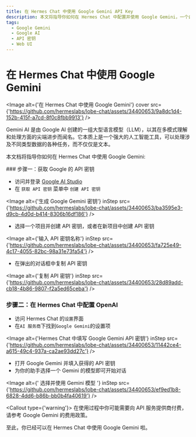 ```yaml
---
title: 在 Hermes Chat 中使用 Google Gemini API Key
description: 本文将指导你如何在 Hermes Chat 中配置并使用 Google Gemini，一个由 Google AI 创建的强大语言模型。
tags:
  - Google Gemini
  - Google AI
  - API 密钥
  - Web UI
---
```


# 在 Hermes Chat 中使用 Google Gemini

<Image alt={'在 Hermes Chat 中使用 Google Gemini'} cover src={'https://github.com/hermeslabs/lobe-chat/assets/34400653/9a8dc1d4-152b-415f-a7cd-8f0c8fbb9913'} />

Gemini AI 是由 Google AI 创建的一组大型语言模型（LLM），以其在多模式理解和处理方面的尖端进步而闻名。它本质上是一个强大的人工智能工具，可以处理涉及不同类型数据的各种任务，而不仅仅是文本。

本文档将指导你如何在 Hermes Chat 中使用 Google Gemini:

<Steps>
  ### 步骤一：获取 Google 的 API 密钥

  - 访问并登录 [Google AI Studio](https://aistudio.google.com/)
  - 在 `获取 API 密钥` 菜单中 `创建 API 密钥`

  <Image alt={'生成 Google Gemini 密钥'} inStep src={'https://github.com/hermeslabs/lobe-chat/assets/34400653/ba3595e3-d9cb-4d0d-b414-8306b16df186'} />

  - 选择一个项目并创建 API 密钥，或者在新项目中创建 API 密钥

  <Image alt={'输入 API 密钥名称'} inStep src={'https://github.com/hermeslabs/lobe-chat/assets/34400653/fa725e49-4c17-4055-82bc-98a31e73fa54'} />

  - 在弹出的对话框中复制 API 密钥

  <Image alt={'复制 API 密钥'} inStep src={'https://github.com/hermeslabs/lobe-chat/assets/34400653/28d89add-cb18-4b86-9807-f2a5ed65ceba'} />

  ### 步骤二：在 Hermes Chat 中配置 OpenAI

  - 访问 Hermes Chat 的`设置`界面
  - 在`AI 服务商`下找到`Google Gemini`的设置项

  <Image alt={'Hermes Chat 中填写 Google Gemini API 密钥'} inStep src={'https://github.com/hermeslabs/lobe-chat/assets/34400653/11442ce4-a615-49c4-937a-ca2ae93dd27c'} />

  - 打开 Google Gemini 并填入获得的 API 密钥
  - 为你的助手选择一个 Gemini 的模型即可开始对话

  <Image alt={' 选择并使用 Gemini 模型 '} inStep src={'https://github.com/hermeslabs/lobe-chat/assets/34400653/ef9ed1b8-6828-4dd6-b86b-bb0b4fa40619'} />

  <Callout type={'warning'}>
    在使用过程中你可能需要向 API 服务提供商付费，请参考 Google Gemini 的费用政策。
  </Callout>
</Steps>

至此，你已经可以在 Hermes Chat 中使用 Google Gemini 啦。
